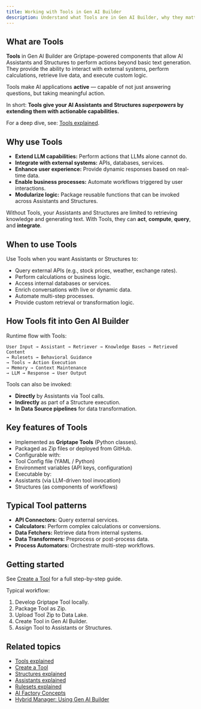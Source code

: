 ```yaml
---
title: Working with Tools in Gen AI Builder
description: Understand what Tools are in Gen AI Builder, why they matter, and how they extend the capabilities of AI Assistants and Structures.
---
```


## What are Tools

**Tools** in Gen AI Builder are Griptape-powered components that allow AI Assistants and Structures to perform actions beyond basic text generation.
They provide the ability to interact with external systems, perform calculations, retrieve live data, and execute custom logic.

Tools make AI applications **active** — capable of not just answering questions, but taking meaningful action.

In short:
**Tools give your AI Assistants and Structures *superpowers* by extending them with actionable capabilities.**

For a deep dive, see: [Tools explained](edb-postgres-ai/ai-factory/learn/explained/tools-explained).

## Why use Tools

- **Extend LLM capabilities:** Perform actions that LLMs alone cannot do.
- **Integrate with external systems:** APIs, databases, services.
- **Enhance user experience:** Provide dynamic responses based on real-time data.
- **Enable business processes:** Automate workflows triggered by user interactions.
- **Modularize logic:** Package reusable functions that can be invoked across Assistants and Structures.

Without Tools, your Assistants and Structures are limited to retrieving knowledge and generating text.
With Tools, they can **act**, **compute**, **query**, and **integrate**.

## When to use Tools

Use Tools when you want Assistants or Structures to:

- Query external APIs (e.g., stock prices, weather, exchange rates).
- Perform calculations or business logic.
- Access internal databases or services.
- Enrich conversations with live or dynamic data.
- Automate multi-step processes.
- Provide custom retrieval or transformation logic.

## How Tools fit into Gen AI Builder

Runtime flow with Tools:

```
User Input → Assistant → Retriever → Knowledge Bases → Retrieved Content
→ Rulesets → Behavioral Guidance
→ Tools → Action Execution
→ Memory → Context Maintenance
→ LLM → Response → User Output
```



Tools can also be invoked:

- **Directly** by Assistants via Tool calls.
- **Indirectly** as part of a Structure execution.
- **In Data Source pipelines** for data transformation.

## Key features of Tools

- Implemented as **Griptape Tools** (Python classes).
- Packaged as Zip files or deployed from GitHub.
- Configurable with:
- Tool Config file (YAML / Python)
- Environment variables (API keys, configuration)
- Executable by:
- Assistants (via LLM-driven tool invocation)
- Structures (as components of workflows)

## Typical Tool patterns

- **API Connectors:** Query external services.
- **Calculators:** Perform complex calculations or conversions.
- **Data Fetchers:** Retrieve data from internal systems.
- **Data Transformers:** Preprocess or post-process data.
- **Process Automators:** Orchestrate multi-step workflows.

## Getting started

See [Create a Tool](edb-postgres-ai/ai-factory/learn/how-to/gen-ai/create-tool) for a full step-by-step guide.

Typical workflow:

1. Develop Griptape Tool locally.
2. Package Tool as Zip.
3. Upload Tool Zip to Data Lake.
4. Create Tool in Gen AI Builder.
5. Assign Tool to Assistants or Structures.

## Related topics

- [Tools explained](edb-postgres-ai/ai-factory/learn/explained/tools-explained)
- [Create a Tool](edb-postgres-ai/ai-factory/learn/how-to/gen-ai/create-tool)
- [Structures explained](edb-postgres-ai/ai-factory/learn/explained/structures-explained)
- [Assistants explained](edb-postgres-ai/ai-factory/learn/explained/assistants-explained)
- [Rulesets explained](edb-postgres-ai/ai-factory/learn/explained/rulesets-explained)
- [AI Factory Concepts](edb-postgres-ai/ai-factory/learn/explained/ai-factory-concepts)
- [Hybrid Manager: Using Gen AI Builder](edb-postgres-ai/hybrid-manager/ai-factory/gen-ai/builder)

